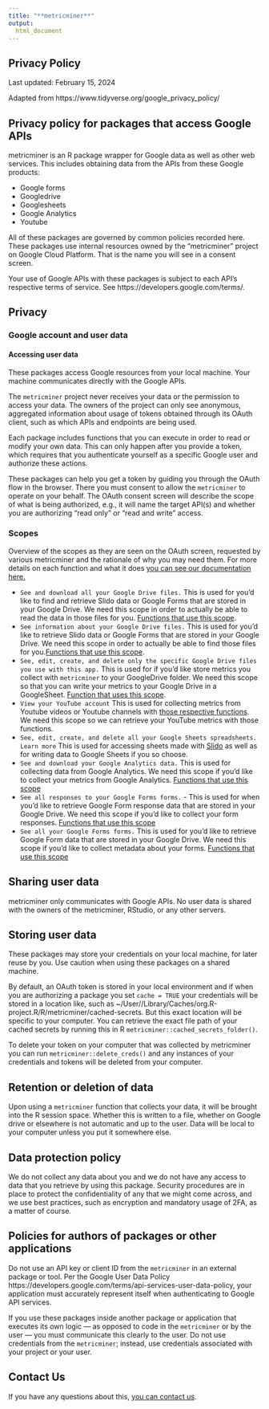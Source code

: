 ```yaml
---
title: "**metricminer**"
output:
  html_document
---
```


## Privacy Policy  

Last updated: February 15, 2024

Adapted from https://www.tidyverse.org/google_privacy_policy/

## Privacy policy for packages that access Google APIs
metricminer is an R package wrapper for Google data as well as other web services. This includes obtaining data from the APIs from these Google products:

- Google forms
- Googledrive
- Googlesheets
- Google Analytics
- Youtube

All of these packages are governed by common policies recorded here. These packages use internal resources owned by the “metricminer” project on Google Cloud Platform. That is the name you will see in a consent screen.

Your use of Google APIs with these packages is subject to each API’s respective terms of service. See https://developers.google.com/terms/.

## Privacy

### Google account and user data

#### Accessing user data

These packages access Google resources from your local machine. Your machine communicates directly with the Google APIs.

The `metricminer` project never receives your data or the permission to access your data. The owners of the project can only see anonymous, aggregated information about usage of tokens obtained through its OAuth client, such as which APIs and endpoints are being used.

Each package includes functions that you can execute in order to read or modify your own data. This can only happen after you provide a token, which requires that you authenticate yourself as a specific Google user and authorize these actions.

These packages can help you get a token by guiding you through the OAuth flow in the browser. There you must consent to allow the `metricminer` to operate on your behalf. The OAuth consent screen will describe the scope of what is being authorized, e.g., it will name the target API(s) and whether you are authorizing “read only” or “read and write” access.

### Scopes
Overview of the scopes as they are seen on the OAuth screen, requested by various metricminer and the rationale of why you may need them. For more details on each function and what it does [you can see our documentation here.](https://hutchdatascience.org/metricminer/reference/index.html)

- `See and download all your Google Drive files.` This is used for you'd like to find and retrieve Slido data or Google Forms that are stored in your Google Drive. We need this scope in order to actually be able to read the data in those files for you. [Functions that use this scope](https://hutchdatascience.org/metricminer/#google-forms).
- `See information about your Google Drive files.` This is used for you'd like to retrieve Slido data or Google Forms that are stored in your Google Drive. We need this scope in order to actually be able to find those files for you.[Functions that use this scope](https://hutchdatascience.org/metricminer/#google-forms).
- `See, edit, create, and delete only the specific Google Drive files you use with this app.` This is used for if you'd like store metrics you collect with `metricminer` to your GoogleDrive folder. We need this scope so that you can write your metrics to your Google Drive in a GoogleSheet. [Function that uses this scope](https://hutchdatascience.org/metricminer/reference/write_to_gsheet.html).
- `View your YouTube account` This is used for collecting metrics from Youtube videos or Youtube channels with [those respective functions](https://hutchdatascience.org/metricminer/#youtube). We need this scope so we can retrieve your YouTube metrics with those functions.
- `See, edit, create, and delete all your Google Sheets spreadsheets. Learn more` This is used for accessing sheets made with [Slido](https://hutchdatascience.org/metricminer/articles/getting-started.html#slido) as well as for writing data to Google Sheets if you so choose.
- `See and download your Google Analytics data.` This is used for collecting data from Google Analytics. We need this scope if you'd like to collect your metrics from Google Analytics. [Functions that use this scope](https://hutchdatascience.org/metricminer/#google-analytics)
- `See all responses to your Google Forms forms.` - This is used for when you'd like to retrieve Google Form response data that are stored in your Google Drive. We need this scope if you'd like to collect your form responses. [Functions that use this scope](https://hutchdatascience.org/metricminer/#google-forms)
- `See all your Google Forms forms.` This is used for you'd like to retrieve Google Form data that are stored in your Google Drive.  We need this scope if you'd like to collect metadata about your forms. [Functions that use this scope](https://hutchdatascience.org/metricminer/#google-forms)


## Sharing user data
metricminer only communicates with Google APIs. No user data is shared with the owners of the metricminer, RStudio, or any other servers.

## Storing user data
These packages may store your credentials on your local machine, for later reuse by you. Use caution when using these packages on a shared machine.

By default, an OAuth token is  stored in your local environment and if when you are authorizing a package you set `cache = TRUE` your credentials will be stored in a location like, such as ~/User/<yourusername>/Library/Caches/org.R-project.R/R/metricminer/cached-secrets. But this exact location will be specific to your computer. You can retrieve the exact file path of your cached secrets by running this in R `metricminer::cached_secrets_folder()`.

To delete your token on your computer that was collected by metricminer you can run `metricminer::delete_creds()` and any instances of your credentials and tokens will be deleted from your computer. 

## Retention or deletion of data
Upon using a `metricminer` function that collects your data, it will be brought into the R session space. Whether this is written to a file, whether on Google drive or elsewhere is not automatic and up to the user. Data will be local to your computer unless you put it somewhere else.

## Data protection policy
We do not collect any data about you and we do not have any access to data that you retrieve by using this package. Security procedures are in place to protect the confidentiality of any that we might come across, and we use best practices, such as encryption and mandatory usage of 2FA, as a matter of course.


## Policies for authors of packages or other applications
Do not use an API key or client ID from the `metricminer` in an external package or tool. Per the Google User Data Policy https://developers.google.com/terms/api-services-user-data-policy, your application must accurately represent itself when authenticating to Google API services.

If you use these packages inside another package or application that executes its own logic — as opposed to code in the `metricminer` or by the user — you must communicate this clearly to the user. Do not use credentials from the `metricminer`; instead, use credentials associated with your project or your user.

## Contact Us  

If you have any questions about this, [you can contact us](https://www.metricminer.org/contact.html).
